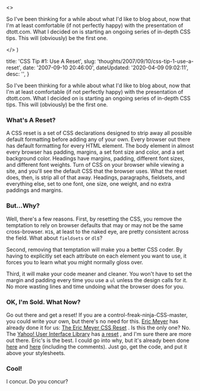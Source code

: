 

  <>
    <p>
      So I've been thinking for a while about what I'd like to blog about, now
      that I'm at least comfortable (if not perfectly happy) with the
      presentation of dtott.com. What I decided on is starting an ongoing series
      of in-depth CSS tips. This will (obviously) be the first one.
    </p>
  </>
)


  title: 'CSS Tip #1: Use A Reset',
  slug: 'thoughts/2007/09/10/css-tip-1-use-a-reset',
  date: '2007-09-10 20:46:00',
  dateUpdated: '2020-04-09 09:02:11',
  desc: '',
}

So I've been thinking for a while about what I'd like to blog about, now that I'm at least comfortable (if not perfectly happy) with the presentation of dtott.com. What I decided on is starting an ongoing series of in-depth CSS tips. This will (obviously) be the first one.

### What's A Reset?

A CSS reset is a set of CSS declarations designed to strip away all possible default formatting before adding any of your own. Every browser out there has default formatting for every HTML element. The body element in almost every browser has padding, margins, a set font size and color, and a set background color. Headings have margins, padding, different font sizes, and different font weights. Turn of CSS on your browser while viewing a site, and you'll see the default CSS that the browser uses. What the reset does, then, is strip all of that away. Headings, paragraphs, fieldsets, and everything else, set to one font, one size, one weight, and no extra paddings and margins.

### But...Why?

Well, there's a few reasons. First, by resetting the CSS, you remove the temptation to rely on browser defaults that may or may not be the same cross-browser. `H1`s, at least to the naked eye, are pretty consistent across the field. What about `fieldsets` or `dl`s?

Second, removing that temptation will make you a better CSS coder. By having to explicitly set each attribute on each element you want to use, it forces you to learn what you might normally gloss over.

Third, it will make your code meaner and cleaner. You won't have to set the margin and padding every time you use a `ul` unless the design calls for it. No more wasting lines and time undoing what the browser does for you.

### OK, I'm Sold. What Now?

Go out there and get a reset! If you are a control-freak-ninja-CSS-master, you could write your own, but there's no need for this. [Eric Meyer](http://meyerweb.com 'Eric Meyer') has already done it for us: [The Eric Meyer CSS Reset](http://meyerweb.com/eric/thoughts/2007/05/01/reset-reloaded/ 'The Eric Meyer CSS Reset') . Is this the only one? No. The [Yahoo! User Interface Library](http://developer.yahoo.com/yui) has [a reset](http://developer.yahoo.com/yui/reset/ 'YUI Reset') , and I'm sure there are more out there. Eric's is the best. I could go into why, but it's already been done [here](http://meyerweb.com/eric/thoughts/2007/04/18/reset-reasoning/) and [here](http://meyerweb.com/eric/thoughts/2007/05/01/reset-reloaded/) (including the comments). Just go, get the code, and put it above your stylesheets.

### Cool!

I concur. Do you concur?
